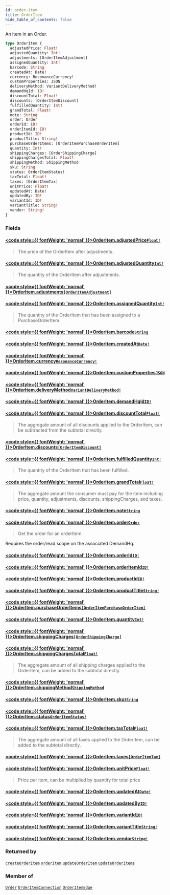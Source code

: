 ```yaml
---
id: order-item
title: OrderItem
hide_table_of_contents: false
---
```








An item in an Order.

```graphql
type OrderItem {
  adjustedPrice: Float!
  adjustedQuantity: Int!
  adjustments: [OrderItemAdjustment]
  assignedQuantity: Int!
  barcode: String
  createdAt: Date!
  currency: ResonanceCurrency!
  customProperties: JSON
  deliveryMethod: VariantDeliveryMethod!
  demandHqId: ID!
  discountTotal: Float!
  discounts: [OrderItemDiscount]
  fulfilledQuantity: Int!
  grandTotal: Float!
  note: String
  order: Order
  orderId: ID!
  orderItemId: ID!
  productId: ID!
  productTitle: String!
  purchaseOrderItems: [OrderItemPurchaseOrderItem]
  quantity: Int!
  shippingCharges: [OrderShippingCharge]
  shippingChargesTotal: Float!
  shippingMethod: ShippingMethod
  sku: String
  status: OrderItemStatus!
  taxTotal: Float!
  taxes: [OrderItemTax]
  unitPrice: Float!
  updatedAt: Date!
  updatedBy: ID!
  variantId: ID!
  variantTitle: String!
  vendor: String!
}
```


### Fields

#### [<code style={{ fontWeight: 'normal' }}>OrderItem.<b>adjustedPrice</b></code>](#)<Bullet />[`Float!`](/demand/api/graphql-admin/reference/scalars/float) <Badge class="secondary" text="non-null"/> <Badge class="secondary" text="scalar"/>
> The price of the OrderItem after adjustments.
> 

#### [<code style={{ fontWeight: 'normal' }}>OrderItem.<b>adjustedQuantity</b></code>](#)<Bullet />[`Int!`](/demand/api/graphql-admin/reference/scalars/int) <Badge class="secondary" text="non-null"/> <Badge class="secondary" text="scalar"/>
> The quantity of the OrderItem after adjustments.
> 

#### [<code style={{ fontWeight: 'normal' }}>OrderItem.<b>adjustments</b></code>](#)<Bullet />[`[OrderItemAdjustment]`](/demand/api/graphql-admin/reference/objects/order-item-adjustment) <Badge class="secondary" text="list"/> <Badge class="secondary" text="object"/>
> 
> 

#### [<code style={{ fontWeight: 'normal' }}>OrderItem.<b>assignedQuantity</b></code>](#)<Bullet />[`Int!`](/demand/api/graphql-admin/reference/scalars/int) <Badge class="secondary" text="non-null"/> <Badge class="secondary" text="scalar"/>
> The quantity of the OrderItem that has been assigned to a PurchaseOrderItem.
> 

#### [<code style={{ fontWeight: 'normal' }}>OrderItem.<b>barcode</b></code>](#)<Bullet />[`String`](/demand/api/graphql-admin/reference/scalars/string) <Badge class="secondary" text="scalar"/>
> 
> 

#### [<code style={{ fontWeight: 'normal' }}>OrderItem.<b>createdAt</b></code>](#)<Bullet />[`Date!`](/demand/api/graphql-admin/reference/scalars/date) <Badge class="secondary" text="non-null"/> <Badge class="secondary" text="scalar"/>
> 
> 

#### [<code style={{ fontWeight: 'normal' }}>OrderItem.<b>currency</b></code>](#)<Bullet />[`ResonanceCurrency!`](/demand/api/graphql-admin/reference/enums/resonance-currency) <Badge class="secondary" text="non-null"/> <Badge class="secondary" text="enum"/>
> 
> 

#### [<code style={{ fontWeight: 'normal' }}>OrderItem.<b>customProperties</b></code>](#)<Bullet />[`JSON`](/demand/api/graphql-admin/reference/scalars/json) <Badge class="secondary" text="scalar"/>
> 
> 

#### [<code style={{ fontWeight: 'normal' }}>OrderItem.<b>deliveryMethod</b></code>](#)<Bullet />[`VariantDeliveryMethod!`](/demand/api/graphql-admin/reference/enums/variant-delivery-method) <Badge class="secondary" text="non-null"/> <Badge class="secondary" text="enum"/>
> 
> 

#### [<code style={{ fontWeight: 'normal' }}>OrderItem.<b>demandHqId</b></code>](#)<Bullet />[`ID!`](/demand/api/graphql-admin/reference/scalars/id) <Badge class="secondary" text="non-null"/> <Badge class="secondary" text="scalar"/>
> 
> 

#### [<code style={{ fontWeight: 'normal' }}>OrderItem.<b>discountTotal</b></code>](#)<Bullet />[`Float!`](/demand/api/graphql-admin/reference/scalars/float) <Badge class="secondary" text="non-null"/> <Badge class="secondary" text="scalar"/>
> The aggregate amount of all discounts applied to the OrderItem, can be subtracted from the subtotal directly.
> 

#### [<code style={{ fontWeight: 'normal' }}>OrderItem.<b>discounts</b></code>](#)<Bullet />[`[OrderItemDiscount]`](/demand/api/graphql-admin/reference/objects/order-item-discount) <Badge class="secondary" text="list"/> <Badge class="secondary" text="object"/>
> 
> 

#### [<code style={{ fontWeight: 'normal' }}>OrderItem.<b>fulfilledQuantity</b></code>](#)<Bullet />[`Int!`](/demand/api/graphql-admin/reference/scalars/int) <Badge class="secondary" text="non-null"/> <Badge class="secondary" text="scalar"/>
> The quantity of the OrderItem that has been fulfilled.
> 

#### [<code style={{ fontWeight: 'normal' }}>OrderItem.<b>grandTotal</b></code>](#)<Bullet />[`Float!`](/demand/api/graphql-admin/reference/scalars/float) <Badge class="secondary" text="non-null"/> <Badge class="secondary" text="scalar"/>
> The aggregate amount the consumer must pay for the item including price,
quantity, adjustments, discounts, shippingCharges, and taxes.
> 

#### [<code style={{ fontWeight: 'normal' }}>OrderItem.<b>note</b></code>](#)<Bullet />[`String`](/demand/api/graphql-admin/reference/scalars/string) <Badge class="secondary" text="scalar"/>
> 
> 

#### [<code style={{ fontWeight: 'normal' }}>OrderItem.<b>order</b></code>](#)<Bullet />[`Order`](/demand/api/graphql-admin/reference/objects/order) <Badge class="secondary" text="object"/>
> Get the order for an orderItem.

Requires the order/read scope on the associated DemandHq.
> 

#### [<code style={{ fontWeight: 'normal' }}>OrderItem.<b>orderId</b></code>](#)<Bullet />[`ID!`](/demand/api/graphql-admin/reference/scalars/id) <Badge class="secondary" text="non-null"/> <Badge class="secondary" text="scalar"/>
> 
> 

#### [<code style={{ fontWeight: 'normal' }}>OrderItem.<b>orderItemId</b></code>](#)<Bullet />[`ID!`](/demand/api/graphql-admin/reference/scalars/id) <Badge class="secondary" text="non-null"/> <Badge class="secondary" text="scalar"/>
> 
> 

#### [<code style={{ fontWeight: 'normal' }}>OrderItem.<b>productId</b></code>](#)<Bullet />[`ID!`](/demand/api/graphql-admin/reference/scalars/id) <Badge class="secondary" text="non-null"/> <Badge class="secondary" text="scalar"/>
> 
> 

#### [<code style={{ fontWeight: 'normal' }}>OrderItem.<b>productTitle</b></code>](#)<Bullet />[`String!`](/demand/api/graphql-admin/reference/scalars/string) <Badge class="secondary" text="non-null"/> <Badge class="secondary" text="scalar"/>
> 
> 

#### [<code style={{ fontWeight: 'normal' }}>OrderItem.<b>purchaseOrderItems</b></code>](#)<Bullet />[`[OrderItemPurchaseOrderItem]`](/demand/api/graphql-admin/reference/objects/order-item-purchase-order-item) <Badge class="secondary" text="list"/> <Badge class="secondary" text="object"/>
> 
> 

#### [<code style={{ fontWeight: 'normal' }}>OrderItem.<b>quantity</b></code>](#)<Bullet />[`Int!`](/demand/api/graphql-admin/reference/scalars/int) <Badge class="secondary" text="non-null"/> <Badge class="secondary" text="scalar"/>
> 
> 

#### [<code style={{ fontWeight: 'normal' }}>OrderItem.<b>shippingCharges</b></code>](#)<Bullet />[`[OrderShippingCharge]`](/demand/api/graphql-admin/reference/objects/order-shipping-charge) <Badge class="secondary" text="list"/> <Badge class="secondary" text="object"/>
> 
> 

#### [<code style={{ fontWeight: 'normal' }}>OrderItem.<b>shippingChargesTotal</b></code>](#)<Bullet />[`Float!`](/demand/api/graphql-admin/reference/scalars/float) <Badge class="secondary" text="non-null"/> <Badge class="secondary" text="scalar"/>
> The aggregate amount of all shipping charges applied to the OrderItem, can be added to the subtotal directly.
> 

#### [<code style={{ fontWeight: 'normal' }}>OrderItem.<b>shippingMethod</b></code>](#)<Bullet />[`ShippingMethod`](/demand/api/graphql-admin/reference/enums/shipping-method) <Badge class="secondary" text="enum"/>
> 
> 

#### [<code style={{ fontWeight: 'normal' }}>OrderItem.<b>sku</b></code>](#)<Bullet />[`String`](/demand/api/graphql-admin/reference/scalars/string) <Badge class="secondary" text="scalar"/>
> 
> 

#### [<code style={{ fontWeight: 'normal' }}>OrderItem.<b>status</b></code>](#)<Bullet />[`OrderItemStatus!`](/demand/api/graphql-admin/reference/enums/order-item-status) <Badge class="secondary" text="non-null"/> <Badge class="secondary" text="enum"/>
> 
> 

#### [<code style={{ fontWeight: 'normal' }}>OrderItem.<b>taxTotal</b></code>](#)<Bullet />[`Float!`](/demand/api/graphql-admin/reference/scalars/float) <Badge class="secondary" text="non-null"/> <Badge class="secondary" text="scalar"/>
> The aggregate amount of all taxes applied to the OrderItem, can be added to the subtotal directly.
> 

#### [<code style={{ fontWeight: 'normal' }}>OrderItem.<b>taxes</b></code>](#)<Bullet />[`[OrderItemTax]`](/demand/api/graphql-admin/reference/objects/order-item-tax) <Badge class="secondary" text="list"/> <Badge class="secondary" text="object"/>
> 
> 

#### [<code style={{ fontWeight: 'normal' }}>OrderItem.<b>unitPrice</b></code>](#)<Bullet />[`Float!`](/demand/api/graphql-admin/reference/scalars/float) <Badge class="secondary" text="non-null"/> <Badge class="secondary" text="scalar"/>
> Price per item, can be multiplied by quantity for total price
> 

#### [<code style={{ fontWeight: 'normal' }}>OrderItem.<b>updatedAt</b></code>](#)<Bullet />[`Date!`](/demand/api/graphql-admin/reference/scalars/date) <Badge class="secondary" text="non-null"/> <Badge class="secondary" text="scalar"/>
> 
> 

#### [<code style={{ fontWeight: 'normal' }}>OrderItem.<b>updatedBy</b></code>](#)<Bullet />[`ID!`](/demand/api/graphql-admin/reference/scalars/id) <Badge class="secondary" text="non-null"/> <Badge class="secondary" text="scalar"/>
> 
> 

#### [<code style={{ fontWeight: 'normal' }}>OrderItem.<b>variantId</b></code>](#)<Bullet />[`ID!`](/demand/api/graphql-admin/reference/scalars/id) <Badge class="secondary" text="non-null"/> <Badge class="secondary" text="scalar"/>
> 
> 

#### [<code style={{ fontWeight: 'normal' }}>OrderItem.<b>variantTitle</b></code>](#)<Bullet />[`String!`](/demand/api/graphql-admin/reference/scalars/string) <Badge class="secondary" text="non-null"/> <Badge class="secondary" text="scalar"/>
> 
> 

#### [<code style={{ fontWeight: 'normal' }}>OrderItem.<b>vendor</b></code>](#)<Bullet />[`String!`](/demand/api/graphql-admin/reference/scalars/string) <Badge class="secondary" text="non-null"/> <Badge class="secondary" text="scalar"/>
> 
> 



### Returned by

[`createOrderItem`](/demand/api/graphql-admin/reference/mutations/create-order-item)  <Badge class="secondary" text="mutation"/><Bullet />[`orderItem`](/demand/api/graphql-admin/reference/queries/order-item)  <Badge class="secondary" text="query"/><Bullet />[`updateOrderItem`](/demand/api/graphql-admin/reference/mutations/update-order-item)  <Badge class="secondary" text="mutation"/><Bullet />[`updateOrderItems`](/demand/api/graphql-admin/reference/mutations/update-order-items)  <Badge class="secondary" text="mutation"/>

### Member of

[`Order`](/demand/api/graphql-admin/reference/objects/order)  <Badge class="secondary" text="object"/><Bullet />[`OrderItemConnection`](/demand/api/graphql-admin/reference/objects/order-item-connection)  <Badge class="secondary" text="object"/><Bullet />[`OrderItemEdge`](/demand/api/graphql-admin/reference/objects/order-item-edge)  <Badge class="secondary" text="object"/>




